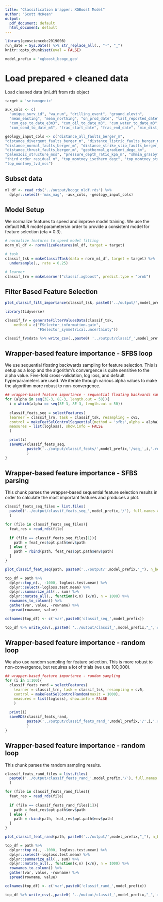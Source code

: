 ```yaml
---
title: "Classification Wrapper: XGBoost Model"
author: "Scott McKean"
output:
  pdf_document: default
  html_document: default
---
```


```r
library(geosciencebc2019008)
run_date = Sys.Date() %>% str_replace_all(., "-", "_")
knitr::opts_chunk$set(eval = FALSE)

model_prefix = 'xgboost_bcogc_geo'
```

# Load prepared + cleaned data

Load cleaned data (ml_df) from rds object

```r
target = 'seismogenic'

aux_cols <- c(
  "unique_surv_id", "wa_num", "drilling_event", "ground_elevtn",
  "mean_easting", "mean_northing", "on_prod_date", "last_reported_date",
  "cum_gas_to_date_e3m3", "cum_oil_to_date_m3", "cum_water_to_date_m3",
  "cum_cond_to_date_m3", "frac_start_date", "frac_end_date", "min_dist_well")

geology_input_cols <- c("distance_all_faults_berger_m",
"distance_divergent_faults_berger_m", "distance_listric_faults_berger_m", 
"distance_normal_faults_berger_m", "distance_strike_slip_faults_berger_m", 
"distance_thrust_faults_berger_m", "geothermal_gradient_degc_km", 
"paleozoic_structure_mss", "pressure_depth_ratio_kpa_m", "shmin_grasby", 
"third_order_residual_m", "top_montney_isotherm_degc", "top_montney_structure_mss", 
"top_montney_tvd_mss")
```

## Subset data

```r
ml_df <- read_rds('../output/bcogc_mldf.rds') %>%
  dplyr::select(-'max_mag', -aux_cols, -geology_input_cols)
```

## Model Setup 

We normalize features to speed and improve model training. We use the 
default MLR model parametersin order to provide a consistent
model for feature selection (eta = 0.3). 

```r
# normalize features to speed model fitting
norm_ml_df <- normalizeFeatures(ml_df, target = target)

# task
classif_tsk = makeClassifTask(data = norm_ml_df, target = target) %>%
  undersample(., rate = 0.25)

# learner
classif_lrn = makeLearner("classif.xgboost", predict.type = "prob")
```

## Filter Based Feature Selection
```r
plot_classif_filt_importance(classif_tsk, paste0('../output/',model_prefix,"_"))

library(tidyverse)

classif_fv = generateFilterValuesData(classif_tsk, 
    method = c("FSelector_information.gain",
               "FSelector_symmetrical.uncertainty"))

classif_fv$data %>% write_csv(.,paste0( '../output/classif_',model_prefix,"_",'filter_feats.csv'))
```
## Wrapper-based feature importance - SFBS loop

We use sequential floating backwards sampling for feature selection. This is
setup as a loop and the algorithm's convergence is quite sensitive to the 
alpha value. Five-fold cross-validation, log loss, and default hyperparameters
are used. We iterate through various alpha values to make the algorithm
more robust to non-convergence.

```r
## wrapper-based feature importance - sequential floating backwards sampling
for (alpha in seq(3E-3, 8E-3, length.out = 50)){
  i = which(alpha == seq(3E-3, 8E-3, length.out = 50))
  
  classif_feats_seq = selectFeatures(
  learner = classif_lrn, task = classif_tsk, resampling = cv5,
  control = makeFeatSelControlSequential(method = 'sfbs',alpha = alpha), 
  measures = list(logloss), show.info = FALSE
  )

  print(i)
  saveRDS(classif_feats_seq,
          paste0('../output/classif_feats/',model_prefix,'/seq_',i,'.rds')
          )
}
```

## Wrapper-based feature importance - SFBS parsing

This chunk parses the wrapper-based sequential feature selection results
in order to calculate the most important features and produces a plot.

```r
classif_feats_seq_files = list.files(
  paste0('../output/classif_feats_seq_',model_prefix,'/'), full.names = TRUE
  )

for (file in classif_feats_seq_files){
  feat_res = read_rds(file)
  
  if (file == classif_feats_seq_files[1]){
    path = feat_res$opt.path$env$path
  } else {
    path = rbind(path, feat_res$opt.path$env$path)
  }
}

plot_classif_feat_seq(path, paste0('../output/',model_prefix,"_"), n_best_val = 1000)

top_df = path %>% 
  dplyr::top_n(., -1000, logloss.test.mean) %>%
  dplyr::select(-logloss.test.mean) %>%
  dplyr::summarize_all(., sum) %>%
  dplyr::mutate_all(., function(x,n) {x/n}, n = 1000) %>%
  rownames_to_column() %>% 
  gather(var, value, -rowname) %>%
  spread(rowname, value)

colnames(top_df) <- c('var',paste0('classif_seq_',model_prefix))

top_df %>% write_csv(.,paste0( '../output/classif_',model_prefix,"_",'seq_feats.csv'))

```

## Wrapper-based feature importance - random loop

We also use random sampling for feature selection. This is more robust to 
non-convergence, but requires a lot of trials (we use 100,000).

```r
## wrapper-based feature importance - random sampling
for (i in 1:100){
  classif_feats_rand = selectFeatures(
    learner = classif_lrn, task = classif_tsk, resampling = cv5,
    control = makeFeatSelControlRandom(maxit = 1000), 
    measures = list(logloss), show.info = FALSE
    )
  
  print(i)
  saveRDS(classif_feats_rand,
          paste0('../output/classif_feats_rand_',model_prefix,'/',i,'.rds')
          )
}
```

## Wrapper-based feature importance - random loop

This chunk parses the random sampling results.

```r
classif_feats_rand_files = list.files(
  paste0('../output/classif_feats_rand_',model_prefix,'/'), full.names = TRUE
  )

for (file in classif_feats_rand_files){
  feat_res = read_rds(file)
  
  if (file == classif_feats_rand_files[1]){
    path = feat_res$opt.path$env$path
  } else {
    path = rbind(path, feat_res$opt.path$env$path)
  }
}

plot_classif_feat_rand(path, paste0('../output/',model_prefix,"_"), n_best_val = 1000)

top_df = path %>% 
  dplyr::top_n(., -1000, logloss.test.mean) %>%
  dplyr::select(-logloss.test.mean) %>%
  dplyr::summarize_all(., sum) %>%
  dplyr::mutate_all(., function(x,n) {x/n}, n = 1000) %>%
  rownames_to_column() %>% 
  gather(var, value, -rowname) %>%
  spread(rowname, value)

colnames(top_df) <- c('var',paste0('classif_rand_',model_prefix))

top_df %>% write_csv(.,paste0( '../output/classif_',model_prefix,"_",'rand_feats.csv'))
```